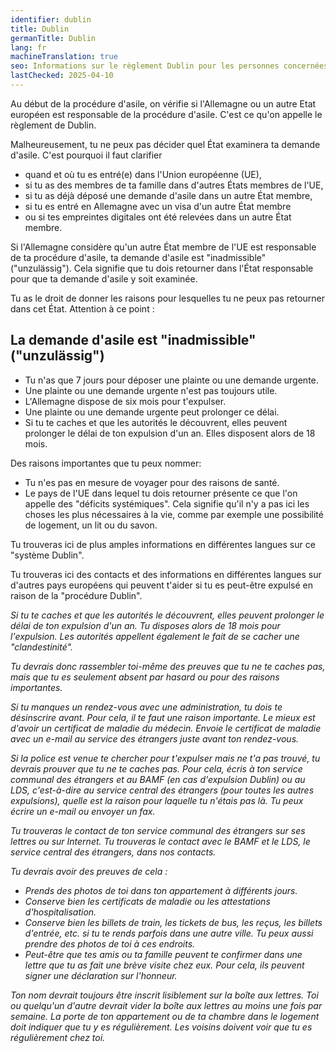 ```yaml
---
identifier: dublin
title: Dublin
germanTitle: Dublin
lang: fr
machineTranslation: true
seo: Informations sur le règlement Dublin pour les personnes concernées
lastChecked: 2025-04-10
---
```


Au début de la procédure d'asile, on vérifie si l'Allemagne ou un autre Etat européen est responsable de la procédure d'asile. C'est ce qu'on appelle le règlement de Dublin.

Malheureusement, tu ne peux pas décider quel État examinera ta demande d'asile. C'est pourquoi il faut clarifier

- quand et où tu es entré(e) dans l'Union européenne (UE),
- si tu as des membres de ta famille dans d'autres États membres de l'UE,
- si tu as déjà déposé une demande d'asile dans un autre État membre,
- si tu es entré en Allemagne avec un visa d'un autre État membre
- ou si tes empreintes digitales ont été relevées dans un autre État membre.

Si l'Allemagne considère qu'un autre État membre de l'UE est responsable de ta procédure d'asile, ta demande d'asile est "inadmissible" ("unzulässig"). Cela signifie que tu dois retourner dans l'État responsable pour que ta demande d'asile y soit examinée.

Tu as le droit de donner les raisons pour lesquelles tu ne peux pas retourner dans cet État. Attention à ce point :

## La demande d'asile est "inadmissible" ("unzulässig")

- Tu n'as que 7 jours pour déposer une plainte ou une demande urgente.
- Une plainte ou une demande urgente n'est pas toujours utile.
- L'Allemagne dispose de six mois pour t'expulser.
- Une plainte ou une demande urgente peut prolonger ce délai.
- Si tu te caches et que les autorités le découvrent, elles peuvent prolonger le délai de ton expulsion d'un an. Elles disposent alors de 18 mois.
<Block identifier="get-legal-advice" />

Des raisons importantes que tu peux nommer:

- Tu n'es pas en mesure de voyager pour des raisons de santé.
- Le pays de l'UE dans lequel tu dois retourner présente ce que l'on appelle des "déficits systémiques". Cela signifie qu'il n'y a pas ici les choses les plus nécessaires à la vie, comme par exemple une possibilité de logement, un lit ou du savon.

Tu trouveras ici de plus amples informations en différentes langues sur ce "système Dublin".
<ExternalShortLink identifier="fluechtlingsrat-brandenburg_dublin" />

Tu trouveras ici des contacts et des informations en différentes langues sur d'autres pays européens qui peuvent t'aider si tu es peut-être expulsé en raison de la "procédure Dublin".
<Address identifier="w2eu" />

Si tu te caches et que les autorités le découvrent, elles peuvent prolonger le délai de ton expulsion d'un an. Tu disposes alors de 18 mois pour l'expulsion.
Les autorités appellent également le fait de se cacher une "clandestinité". 

Tu devrais donc rassembler toi-même des preuves que tu ne te caches pas, mais que tu es seulement absent par hasard ou pour des raisons importantes.

Si tu manques un rendez-vous avec une administration, tu dois te désinscrire avant. Pour cela, il te faut une raison importante. Le mieux est d'avoir un certificat de maladie du médecin. Envoie le certificat de maladie avec un e-mail au service des étrangers juste avant ton rendez-vous.

Si la police est venue te chercher pour t'expulser mais ne t'a pas trouvé, tu devrais prouver que tu ne te caches pas. Pour cela, écris à ton service communal des étrangers et au BAMF (en cas d'expulsion Dublin) ou au LDS, c'est-à-dire au service central des étrangers (pour toutes les autres expulsions), quelle est la raison pour laquelle tu n'étais pas là. Tu peux écrire un e-mail ou envoyer un fax. 

Tu trouveras le contact de ton service communal des étrangers sur ses lettres ou sur Internet. Tu trouveras le contact avec le BAMF et le LDS, le service central des étrangers, dans nos <InternalShortLink identifier="contacts">contacts</InternalShortLink>.

Tu devrais avoir des preuves de cela :
- Prends des photos de toi dans ton appartement à différents jours.
- Conserve bien les certificats de maladie ou les attestations d'hospitalisation.
- Conserve bien les billets de train, les tickets de bus, les reçus, les billets d'entrée, etc. si tu te rends parfois dans une autre ville. Tu peux aussi prendre des photos de toi à ces endroits.
- Peut-être que tes amis ou ta famille peuvent te confirmer dans une lettre que tu as fait une brève visite chez eux. Pour cela, ils peuvent signer une <InternalShortLink identifier="forms">déclaration sur l'honneur</InternalShortLink>.

Ton nom devrait toujours être inscrit lisiblement sur la boîte aux lettres. Toi ou quelqu'un d'autre devrait vider la boîte aux lettres au moins une fois par semaine.
La porte de ton appartement ou de ta chambre dans le logement doit indiquer que tu y es régulièrement.
Les voisins doivent voir que tu es régulièrement chez toi.
